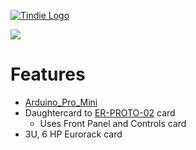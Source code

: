 <a href="https://www.tindie.com/products/land_boards/eurorack-prototyping-card-set-er-proto-02/" ><img src="http://land-boards.com/blwiki/images/5/51/Tindie-mediums.png" alt="Tindie Logo"></img></a>

<img src="http://land-boards.com/blwiki/images/3/33/ER-LEDS_P1080999-720px.jpg"></img>

= Features =

* [[Arduino_Pro_Mini]]
* Daughtercard to [[ER-PROTO-02]] card
** Uses Front Panel and Controls card
* 3U, 6 HP Eurorack card
